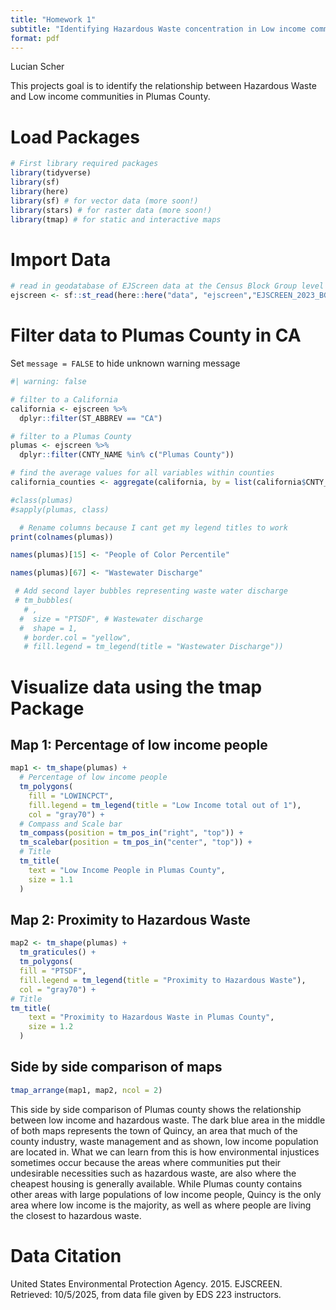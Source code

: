 ```yaml
---
title: "Homework 1"
subtitle: "Identifying Hazardous Waste concentration in Low income communites in Plumas County"
format: pdf
---
```


Lucian Scher

This projects goal is to identify the relationship between Hazardous Waste and Low income communities in Plumas County.

# Load Packages

```r
# First library required packages
library(tidyverse)
library(sf)
library(here)
library(sf) # for vector data (more soon!)
library(stars) # for raster data (more soon!)
library(tmap) # for static and interactive maps
```

# Import Data

```r
# read in geodatabase of EJScreen data at the Census Block Group level
ejscreen <- sf::st_read(here::here("data", "ejscreen","EJSCREEN_2023_BG_StatePct_with_AS_CNMI_GU_VI.gdb")) 

```

# Filter data to Plumas County in CA

Set `message = FALSE` to hide unknown warning message

```r
#| warning: false

# filter to a California
california <- ejscreen %>%
  dplyr::filter(ST_ABBREV == "CA") 

# filter to a Plumas County
plumas <- ejscreen %>%
  dplyr::filter(CNTY_NAME %in% c("Plumas County"))

# find the average values for all variables within counties
california_counties <- aggregate(california, by = list(california$CNTY_NAME), FUN = mean)
```

```r
#class(plumas)
#sapply(plumas, class)
```

```r

  # Rename columns because I cant get my legend titles to work
print(colnames(plumas))

names(plumas)[15] <- "People of Color Percentile"

names(plumas)[67] <- "Wastewater Discharge"

 # Add second layer bubbles representing waste water discharge
 # tm_bubbles(
   # ,
  #  size = "PTSDF", # Wastewater discharge
  #  shape = 1,
   # border.col = "yellow",
   # fill.legend = tm_legend(title = "Wastewater Discharge"))
```

# Visualize data using the tmap Package

## Map 1: Percentage of low income people

```r
map1 <- tm_shape(plumas) +
  # Percentage of low income people
  tm_polygons(
    fill = "LOWINCPCT",
    fill.legend = tm_legend(title = "Low Income total out of 1"),
    col = "gray70") +
  # Compass and Scale bar
  tm_compass(position = tm_pos_in("right", "top")) +
  tm_scalebar(position = tm_pos_in("center", "top")) +
  # Title
  tm_title(
    text = "Low Income People in Plumas County",
    size = 1.1
  )

```

## Map 2: Proximity to Hazardous Waste

```r
map2 <- tm_shape(plumas) +
  tm_graticules() +
  tm_polygons(
  fill = "PTSDF",
  fill.legend = tm_legend(title = "Proximity to Hazardous Waste"),
  col = "gray70") +
# Title 
tm_title(
    text = "Proximity to Hazardous Waste in Plumas County",
    size = 1.2
  )
```

## Side by side comparison of maps

```r
tmap_arrange(map1, map2, ncol = 2)
```

This side by side comparison of Plumas county shows the relationship between low income and hazardous waste. The dark blue area in the middle of both maps represents the town of Quincy, an area that much of the county industry, waste management and as shown, low income population are located in. What we can learn from this is how environmental injustices sometimes occur because the areas where communities put their undesirable necessities such as hazardous waste, are also where the cheapest housing is generally available. While Plumas county contains other areas with large populations of low income people, Quincy is the only area where low income is the majority, as well as where people are living the closest to hazardous waste.

# Data Citation

United States Environmental Protection Agency. 2015. EJSCREEN. Retrieved: 10/5/2025, from data file given by EDS 223 instructors.
